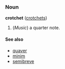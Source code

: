 ===Noun===
'''crotchet''' ([[crotchets]])

# (''Music'') a quarter note.

==== See also ====
*[[quaver]]
*[[minim]]
*[[semibreve]]